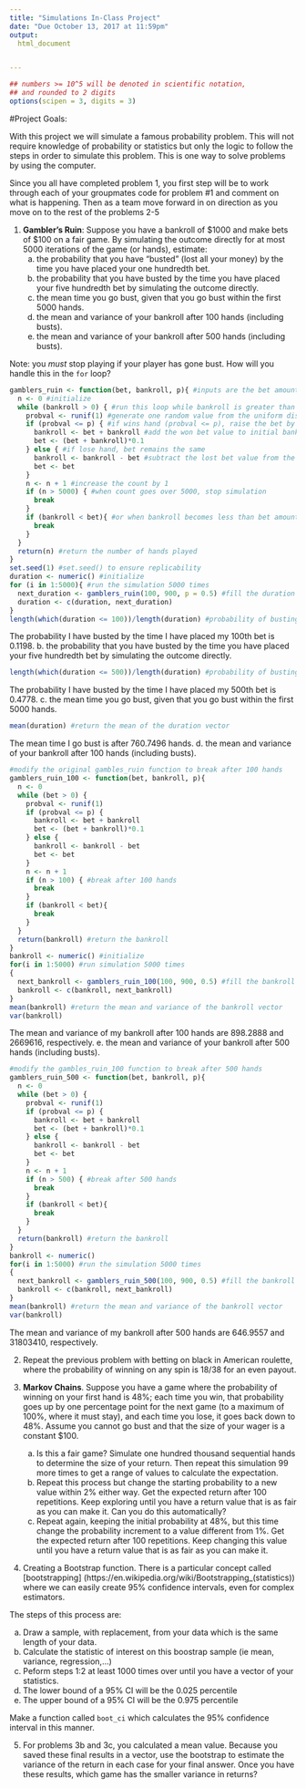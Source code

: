 ```yaml
---
title: "Simulations In-Class Project"
date: "Due October 13, 2017 at 11:59pm"
output:
  html_document


---
```


<style type="text/css">
.table {

    width: 80%;
    margin-left:10%; 
    margin-right:10%;
}
</style>
```r
## numbers >= 10^5 will be denoted in scientific notation,
## and rounded to 2 digits
options(scipen = 3, digits = 3)
```




#Project Goals:



With this project we will simulate a famous probability problem. This will not require knowledge of probability or statistics but only the logic to follow the steps in order to simulate this problem. This is one way to solve problems by using the computer. 


Since you all have completed problem 1, you first step will be to work through each of your groupmates code for problem #1 and comment on what is happening. Then as a team move forward in on direction as you move on to the rest of the problems 2-5

 1. **Gambler's Ruin**: Suppose you have a bankroll of $1000 and make bets of $100 on a fair game. By simulating the outcome directly for at most 5000 iterations of the game (or hands), estimate:
    a. the probability that you have "busted" (lost all your money) by the time you have placed your one hundredth bet. 
    b. the probability that you have busted by the time you have placed your five hundredth bet by simulating the outcome directly. 
    c. the mean time you go bust, given that you go bust within the first 5000 hands.
    d. the mean and variance of your bankroll after 100 hands (including busts).
    e. the mean and variance of your bankroll after 500 hands (including busts).
 
Note: you *must* stop playing if your player has gone bust. How will you handle this in the `for` loop?

```r
gamblers_ruin <- function(bet, bankroll, p){ #inputs are the bet amount (bet), the starting bankroll minus the first placed bet amount (bankroll), and the probabilty of sucess (p)
  n <- 0 #initialize 
  while (bankroll > 0) { #run this loop while bankroll is greater than 0
    probval <- runif(1) #generate one random value from the uniform distribution, use it as the probability of winning the hand
    if (probval <= p) { #if wins hand (probval <= p), raise the bet by fixed fraction of bankroll (10%)
      bankroll <- bet + bankroll #add the won bet value to initial bankroll value
      bet <- (bet + bankroll)*0.1 
    } else { #if lose hand, bet remains the same
      bankroll <- bankroll - bet #subtract the lost bet value from the initial bankroll value
      bet <- bet
    }
    n <- n + 1 #increase the count by 1
    if (n > 5000) { #when count goes over 5000, stop simulation
      break
    }
    if (bankroll < bet){ #or when bankroll becomes less than bet amount, stop simulation
      break
    }
  }
  return(n) #return the number of hands played
}
set.seed(1) #set.seed() to ensure replicability
duration <- numeric() #initialize
for (i in 1:5000){ #run the simulation 5000 times
  next_duration <- gamblers_ruin(100, 900, p = 0.5) #fill the duration vector using the gamblers_ruin function
  duration <- c(duration, next_duration)
}
length(which(duration <= 100))/length(duration) #probability of busting by the 100th bet
```
The probability I have busted by the time I have placed my 100th bet is 0.1198.
    b. the probability that you have busted by the time you have placed your five hundredth bet by simulating the outcome directly. 
```r
length(which(duration <= 500))/length(duration) #probability of busting by the 500th bet
```
The probability I have busted by the time I have placed my 500th bet is 0.4778.
    c. the mean time you go bust, given that you go bust within the first 5000 hands.
```r
mean(duration) #return the mean of the duration vector
```
The mean time I go bust is after 760.7496 hands.
    d. the mean and variance of your bankroll after 100 hands (including busts).
```r
#modify the original gambles_ruin function to break after 100 hands
gamblers_ruin_100 <- function(bet, bankroll, p){
  n <- 0
  while (bet > 0) {
    probval <- runif(1)
    if (probval <= p) {
      bankroll <- bet + bankroll
      bet <- (bet + bankroll)*0.1
    } else {
      bankroll <- bankroll - bet
      bet <- bet
    }
    n <- n + 1
    if (n > 100) { #break after 100 hands
      break
    }
    if (bankroll < bet){
      break
    }
  }
  return(bankroll) #return the bankroll
}
bankroll <- numeric() #initialize
for(i in 1:5000) #run simulation 5000 times
{
  next_bankroll <- gamblers_ruin_100(100, 900, 0.5) #fill the bankroll vector using the modified gamblers_ruin function
  bankroll <- c(bankroll, next_bankroll)
}
mean(bankroll) #return the mean and variance of the bankroll vector
var(bankroll)
```
The mean and variance of my bankroll after 100 hands are 898.2888 and 2669616, respectively.
    e. the mean and variance of your bankroll after 500 hands (including busts).
```r
#modify the gambles_ruin_100 function to break after 500 hands
gamblers_ruin_500 <- function(bet, bankroll, p){
  n <- 0
  while (bet > 0) {
    probval <- runif(1)
    if (probval <= p) {
      bankroll <- bet + bankroll
      bet <- (bet + bankroll)*0.1
    } else {
      bankroll <- bankroll - bet
      bet <- bet
    }
    n <- n + 1
    if (n > 500) { #break after 500 hands
      break
    }
    if (bankroll < bet){
      break
    }
  }
  return(bankroll) #return the bankroll
}
bankroll <- numeric()
for(i in 1:5000) #run the simulation 5000 times
{
  next_bankroll <- gamblers_ruin_500(100, 900, 0.5) #fill the bankroll vector using the modified gamblers_ruin function
  bankroll <- c(bankroll, next_bankroll)
}
mean(bankroll) #return the mean and variance of the bankroll vector
var(bankroll)
```
The mean and variance of my bankroll after 500 hands are 646.9557 and 31803410, respectively.

2. Repeat the previous problem with betting on black in American roulette, where the probability of winning on any spin is 18/38 for an even payout.

3. **Markov Chains**. Suppose you have a game where the probability of winning on your first hand is 48%; each time you win, that probability goes up by one percentage point for the next game (to a maximum of 100%, where it must stay), and each time you lose, it goes back down to 48%. Assume you cannot go bust and that the size of your wager is a constant $100.
    a. Is this a fair game? Simulate one hundred thousand sequential hands to determine the size of your return. Then repeat this simulation 99 more times to get a range of values to calculate the expectation.
    b. Repeat this process but change the starting probability to a new value within 2% either way. Get the expected return after 100 repetitions. Keep exploring until you have a return value that is as fair as you can make it. Can you do this automatically?
    c. Repeat again, keeping the initial probability at 48%, but this time change the probability increment to a value different from 1%. Get the expected return after 100 repetitions. Keep changing this value until you have a return value that is as fair as you can make it. 


4. Creating a Bootstrap function. There is a particular concept called [bootstrapping]
(https://en.wikipedia.org/wiki/Bootstrapping_(statistics)) where we can easily create 95% confidence intervals, even for complex estimators.

The steps of this process are:

  a. Draw a sample, with replacement, from your data which is the same length of your data.
  b. Calculate the statistic of interest on this boostrap sample (ie mean, variance, regression,...)
  c. Peform steps 1:2 at least 1000 times over until you have a vector of your statistics. 
  d. The lower bound of a 95% CI will be the 0.025 percentile
  e. The upper bound of a 95% CI will be the 0.975 percentile

Make a function called `boot_ci` which calculates the 95% confidence interval in this manner. 

5. For problems 3b and 3c, you calculated a mean value. Because you saved these final results in a vector, use the bootstrap to estimate the variance of the return in each case for your final answer. Once you have these results, which game has the smaller variance in returns?